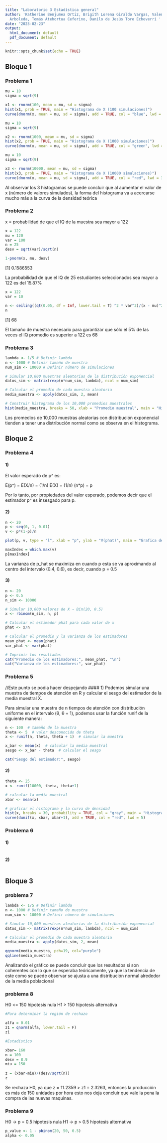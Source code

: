 ```yaml
---
title: "Laboratorio 3 Estadística general"
author: 'Katherine Benjumea Ortiz, Brigith Lorena Giraldo Vargas, Valentina Ochoa
  Arboleda, Tomás Atehortua Ceferino, Danilo de Jesús Toro Echeverri '
date: "2023-02-23"
output:
  html_document: default
  pdf_document: default
---
```

 
```r
knitr::opts_chunk$set(echo = TRUE)
```
 
 
## Bloque 1

### Problema 1
```r
mu = 10
sigma = sqrt(9)

x1 <- rnorm(100, mean = mu, sd = sigma)
hist(x1, prob = TRUE, main = "Histograma de X (100 simulaciones)")
curve(dnorm(x, mean = mu, sd = sigma), add = TRUE, col = "blue", lwd = 3)
```

```r
mu = 10
sigma = sqrt(9)

x2 <- rnorm(1000, mean = mu, sd = sigma)
hist(x2, prob = TRUE, main = "Histograma de X (1000 simulaciones)")
curve(dnorm(x, mean = mu, sd = sigma), add = TRUE, col = "green", lwd = 3)
```

```r
mu = 10
sigma = sqrt(9)

x3 <- rnorm(10000, mean = mu, sd = sigma)
hist(x3, prob = TRUE, main = "Histograma de X (10000 simulaciones)")
curve(dnorm(x, mean = mu, sd = sigma), add = TRUE, col = "red", lwd = 3)
```

Al observar los 3 histogramas se puede concluir que al aumentar el valor de x (número de valores simulados), la forma del histograma va a acercarse mucho más a la curva de la densidad teórica

### Problema 2

x = probabilidad de que el IQ de la muestra sea mayor a 122
```r

x = 122
mu = 120
var = 100
n = 25
desv = sqrt(var)/sqrt(n)

1-pnorm(x, mu, desv)

```
[1] 0.1586553

La probabilidad de que el IQ de 25 estudiantes seleccionados sea mayor a 122 es del 15.87%

```r
x = 122
var = 10

n <- ceiling((qt(0.05, df = Inf, lower.tail = T) ^2 * var^2)/(x - mu)^2)
n

```
[1] 68

El tamaño de muestra necesario para garantizar que sólo el 5% de las veces el IQ promedio es superior a 122 es 68

### Problema 3
```r
lambda <- 1/5 # Definir lambda
n <- 1000 # Definir tamaño de muestra
num_sim <- 10000 # Definir número de simulaciones

# Simular 10,000 muestras aleatorias de la distribución exponencial
datos_sim <- matrix(rexp(n*num_sim, lambda), ncol = num_sim)

# Calcular el promedio de cada muestra aleatoria
media_muestra <- apply(datos_sim, 2, mean) 

# Construir histograma de los 10,000 promedios muestrales
hist(media_muestra, breaks = 50, xlab = "Promedio muestral", main = "Histograma de los 10,000 promedios muestrales")
```

Los promedios de 10,000 muestras aleatorias con distribución exponencial tienden a tener una distribución normal como se observa en el histograma.

## Bloque 2

### Problema 4

#### 1)
El valor esperado de p^ es:


E(p^) = E(X/n) = (1/n) E(X) = (1/n) (n*p) = p

Por lo tanto, por propiedades del valor esperado, podemos decir que el estimador p^ es insesgado para p.

#### 2)
```r
n <- 20
p <- seq(0, 1, 0.01)
v <- p*(1-p)/n

plot(p, v, type = "l", xlab = "p", ylab = "V(phat)", main = "Grafica de p vs V(p_hat) para n=20")

maxIndex = which.max(v)
p[maxIndex]
```
La varianza de p_hat se maximiza en cuando p esta se va aproximando al centro del intervalo (0.4, 0.6), es decir, cuando p = 0.5


#### 3)
```r
n <- 20
p <- 0.5
n_sim <- 10000

# Simular 10,000 valores de X ~ Bin(20, 0.5)
x <- rbinom(n_sim, n, p)

# Calcular el estimador phat para cada valor de x
phat <- x/n

# Calcular el promedio y la varianza de los estimadores
mean_phat <- mean(phat)
var_phat <- var(phat)

# Imprimir los resultados
cat("Promedio de los estimadores:", mean_phat, "\n")
cat("Varianza de los estimadores:", var_phat)
```
### Problema 5

//Este punto se podia hacer despejando
#### 1)
Podemos simular una muestra de tiempos de atención en R y calcular el sesgo del estimador de la media muestral X̄.

Para simular una muestra de n tiempos de atención con distribución uniforme en el intervalo (θ, θ + 1), podemos usar la función runif de la siguiente manera:

```r
n <- 100  # tamaño de la muestra
theta <- 5  # valor desconocido de theta
x <- runif(n, theta, theta + 1)  # simular la muestra

x_bar <- mean(x)  # calcular la media muestral
sesgo <- x_bar - theta  # calcular el sesgo

cat("Sesgo del estimador:", sesgo)
```

#### 2)
```r
theta <- 25
x <- runif(10000, theta, theta+1)

# calcular la media muestral
xbar <- mean(x)

# graficar el histograma y la curva de densidad
hist(x, breaks = 30, probability = TRUE, col = "gray", main = "Histograma y curva de densidad")
curve(dunif(x, xbar, xbar+1), add = TRUE, col = "red", lwd = 5)
```


### Problema 6

#### 1)

```r



```


#### 2)
```r

```



 
## Bloque 3

### problema 7
```r
lambda <- 1/5 # Definir lambda
n <- 1000 # Definir tamaño de muestra
num_sim <- 10000 # Definir número de simulaciones

# Simular 10,000 muestras aleatorias de la distribución exponencial
datos_sim <- matrix(rexp(n*num_sim, lambda), ncol = num_sim)

# Calcular el promedio de cada muestra aleatoria
media_muestra <- apply(datos_sim, 2, mean) 

qqnorm(media_muestra, pch=19, col="purple")
qqline(media_muestra)

```
Analizando el gráfico se puede concluir que los resultados si son coherentes con lo que se esperaba teóricamente, ya que la tendencia de este como se puede observar se ajusta a una distribución normal alrededor de la media poblacional

### problema 8

H0 <= 150 hipotesis nula
H1 > 150 hipotesis alternativa

```r
#Para determinar la región de rechazo

alfa = 0.01
z1 = qnorm(alfa, lower.tail = F)
z1

#Estadistico

xbar= 160
n = 100
desv = 8.9
miu = 150
 
z = (xbar-miu)/(desv/sqrt(n))
z
```

Se rechaza H0, ya que z = 11.2359 > z1 = 2.3263, entonces la producción es más de 150 unidades por hora esto nos deja concluir que vale la pena la compra de las nuevas maquinas.

### Problema 9

H0 -> p = 0.5 hipotesis nula
H1 -> p > 0.5 hipotesis alternativa

```r
p_value <- 1 - pbinom(20, 50, 0.5)
alpha <- 0.05
```

